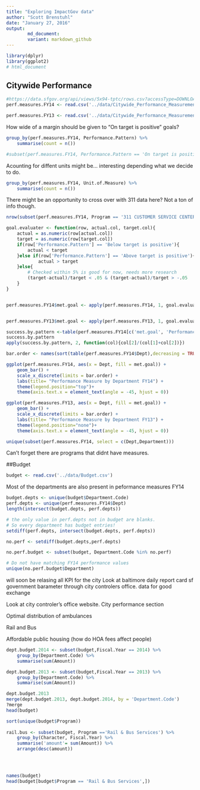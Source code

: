 ```yaml
---
title: "Exploring ImpactGov data"
author: "Scott Brenstuhl"
date: "January 27, 2016"
output:
        md_document:
        variant: markdown_github
---
```


```r
library(dplyr)
library(ggplot2)
# html_document
```

## Citywide Performance

```r
#https://data.sfgov.org/api/views/5x94-tptc/rows.csv?accessType=DOWNLOAD
perf.measures.FY14 <- read.csv('../data/Citywide_Performance_Measurement_Annual_Report_FY14_Dataset.csv')

perf.measures.FY13 <- read.csv('../data/Citywide_Performance_Measurement_Annual_Report_FY13_Dataset.csv')
```

How wide of a margin should be given to "On target is positive"
goals?
```r
group_by(perf.measures.FY14, Performance.Pattern) %>%
    summarise(count = n())

#subset(perf.measures.FY14, Performance.Pattern == 'On target is positive')
```

Acounting for diffent units might be... interesting depending what we decide to
do.
```r
group_by(perf.measures.FY14, Unit.of.Measure) %>%
    summarise(count = n())
```

There might be an opportunity to cross over with 311 data here? Not a ton of
info though.
```r
nrow(subset(perf.measures.FY14, Program == '311 CUSTOMER SERVICE CENTER'))
```

```r
goal.evaluater <- function(row, actual.col, target.col){
    actual = as.numeric(row[actual.col])
    target = as.numeric(row[target.col])
    if(row['Performance.Pattern'] == 'Below target is positive'){
        actual < target
    }else if(row['Performance.Pattern'] == 'Above target is positive'){
            actual > target
    }else{
        # Checked within 5% is good for now, needs more research
        (target-actual)/target < .05 & (target-actual)/target > -.05
    }
}


perf.measures.FY14$met.goal <- apply(perf.measures.FY14, 1, goal.evaluater, 'FY.2014...Total.Actual.Data', 'FY.2014...Total.Target.Data')


perf.measures.FY13$met.goal <- apply(perf.measures.FY13, 1, goal.evaluater, 'FY.2013...Total.Actual.Data', 'FY.2013...Total.Target.Data')

success.by.pattern <-table(perf.measures.FY14[c('met.goal', 'Performance.Pattern')])
success.by.pattern
apply(success.by.pattern, 2, function(col){col[2]/(col[1]+col[2])})

```

```r
bar.order <- names(sort(table(perf.measures.FY14$Dept),decreasing = TRUE))

ggplot(perf.measures.FY14, aes(x = Dept, fill = met.goal)) +
    geom_bar() +
    scale_x_discrete(limits = bar.order) +
    labs(title= "Performance Measure by Department FY14") +
    theme(legend.position="top")+
    theme(axis.text.x = element_text(angle = -45, hjust = 0))

ggplot(perf.measures.FY13, aes(x = Dept, fill = met.goal)) +
    geom_bar() +
    scale_x_discrete(limits = bar.order) +
    labs(title= "Performance Measure by Department FY13") +
    theme(legend.position="none")+
    theme(axis.text.x = element_text(angle = -45, hjust = 0))

unique(subset(perf.measures.FY14, select = c(Dept,Department)))
```

Can't forget there are programs that didnt have measures.


##Budget

```r
budget <- read.csv('../data/Budget.csv')
```

Most of the departments are also present in peformance measures FY14
```r
budget.depts <- unique(budget$Department.Code)
perf.depts <- unique(perf.measures.FY14$Dept)
length(intersect(budget.depts, perf.depts))

# the only value in perf.depts not in budget are blanks.
# So every department has budget entries!
setdiff(perf.depts, intersect(budget.depts, perf.depts))

no.perf <- setdiff(budget.depts,perf.depts)

no.perf.budget <- subset(budget, Department.Code %in% no.perf)

# Do not have matching FY14 performance values
unique(no.perf.budget$Department)
```

will soon be relasing all KPI for the city
Look at baltimore daily report card
sf government barameter through city controlers office. 
data for good exchange

Look at city controler's office website. City performance section

Optimal distribution of ambulances 

Rail and Bus

Affordable public housing (how do HOA fees affect people)

```r

dept.budget.2014 <- subset(budget,Fiscal.Year == 2014) %>%
    group_by(Department.Code) %>%
    summarise(sum(Amount))

dept.budget.2013 <- subset(budget,Fiscal.Year == 2013) %>%
    group_by(Department.Code) %>%
    summarise(sum(Amount))

dept.budget.2013
merge(dept.budget.2013, dept.budget.2014, by = 'Department.Code')
?merge
head(budget)

sort(unique(budget$Program))
         
rail.bus <- subset(budget, Program =='Rail & Bus Services') %>%
    group_by(Character, Fiscal.Year) %>%
    summarise('amount'= sum(Amount)) %>%
    arrange(desc(amount))


    

names(budget)
head(budget[budget$Program == 'Rail & Bus Services',])

```